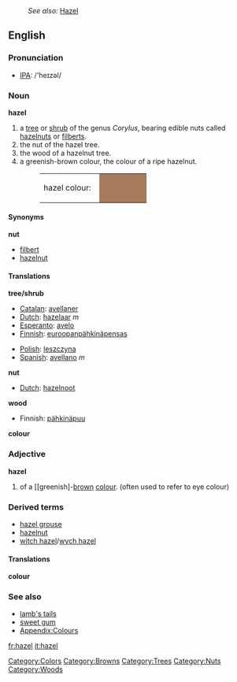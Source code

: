 :''See also:'' [[Hazel]]
{{wikipedia}}
==English==

=== Pronunciation ===
*[[w:IPA|IPA]]: /'heɪzəl/

===Noun===
'''hazel'''
#a [[tree]] or [[shrub]] of the genus ''Corylus'', bearing edible nuts called [[hazelnut]]s or [[filbert]]s.
#the nut of the hazel tree.
#the wood of a hazelnut tree.
#a greenish-brown colour, the colour of a ripe hazelnut.
#:<table><tr><td>hazel colour: &nbsp;</td><td bgcolor="#A67B5B" width="80">&nbsp; </td></tr></table>

====Synonyms====
'''nut'''
*[[filbert]]
*[[hazelnut]]

====Translations====
'''tree/shrub'''
{{top}}
*[[Catalan]]: [[avellaner]] 
*[[Dutch]]: [[hazelaar]] ''m''
*[[Esperanto]]: [[avelo]] 
*[[Finnish]]: [[euroopanpähkinäpensas]]
{{mid}}
*[[Polish]]: [[leszczyna]] 
*[[Spanish]]: [[avellano]] ''m'' 
{{bottom}}

'''nut'''
{{top}}
*[[Dutch]]: [[hazelnoot]]
{{mid}}
{{bottom}}

'''wood'''
{{top}}
*Finnish: [[pähkinäpuu]]
{{mid}}
{{bottom}}

'''colour'''
{{top}}
{{mid}}
{{bottom}}

===Adjective===
'''hazel'''
#of a [[greenish]-[[brown]] [[colour]]. (often used to refer to eye colour)

===Derived terms===
*[[hazel grouse]]
*[[hazelnut]]
*[[witch hazel]]/[[wych hazel]]

====Translations====
'''colour'''
{{top}}
{{mid}}
{{bottom}}

===See also===
*[[lamb's tails]]
*[[sweet gum]]
*[[Wiktionary_Appendix:Colours|Appendix:Colours]]

[[Category:Colors]]
[[Category:Browns]]
[[Category:Trees]]
[[Category:Nuts]]
[[Category:Woods]]
[[fr:hazel]]
[[it:hazel]]
